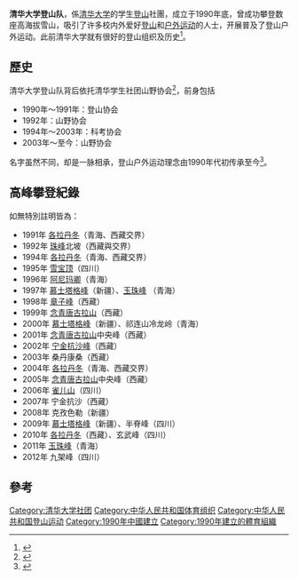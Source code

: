 '''清华大学登山队'''，係[[清华大学|清华大学]]的学生[[登山|登山]]社團，成立于1990年底，曾成功攀登数座高海拔雪山，吸引了许多校内外爱好[[登山|登山]]和[[户外运动|户外运动]]的人士，开展普及了登山户外运动。此前清华大学就有很好的登山组织及历史<ref name="刘冰1998">{{cite book|author=刘冰|title=风雨岁月 清华大学“文化大革命”忆实|url=http://books.google.com/books?id=VvX1I1GyxQQC&pg=PA104|year=1998|publisher=清华大学出版社有限公司|isbn=978-7-302-02578-8|pages=104–|access-date=2014-05-28|archive-date=2014-07-08|archive-url=https://web.archive.org/web/20140708200111/http://books.google.com/books?id=VvX1I1GyxQQC&pg=PA104|dead-url=no}}</ref>。

==歷史==
清华大学登山队背后依托清华学生社团山野协会<ref name="张宏杰2005">{{cite book|author=张宏杰|title=青春没有承诺 生于80年代的名校大学生的成长故事|url=http://books.google.com/books?id=BayEAAAAIAAJ|year=2005|publisher=中国青年出版社|isbn=978-7-5006-6510-6|access-date=2014-05-28|archive-date=2014-07-08|archive-url=https://web.archive.org/web/20140708205611/http://books.google.com/books?id=BayEAAAAIAAJ|dead-url=no}}</ref>，前身包括
*1990年～1991年：登山协会
*1992年：山野协会
*1994年～2003年：科考协会
*2003年～至今：山野协会
名字虽然不同，却是一脉相承，登山户外运动理念由1990年代初传承至今<ref>{{cite book|title=清华大学志|url=http://books.google.com/books?id=2wPeSh93IGMC&pg=PA193|publisher=清华大学出版社有限公司|isbn=978-7-302-04319-5|pages=193頁|access-date=2014-05-28|archive-date=2014-07-08|archive-url=https://web.archive.org/web/20140708204951/http://books.google.com/books?id=2wPeSh93IGMC&pg=PA193|dead-url=no}}</ref>。

==高峰攀登紀錄==
如無特別註明皆為{{CHN}}：
*1991年 [[各拉丹冬|各拉丹冬]]（青海、西藏交界）
*1992年 [[珠峰|珠峰]]北坡（{{CHN}}西藏與{{NPL}}交界）
*1994年 [[各拉丹冬|各拉丹冬]]（青海、西藏交界）
*1995年 [[雪宝顶|雪宝顶]]（四川）
*1996年 [[阿尼玛卿|阿尼玛卿]]（青海）
*1997年 [[慕士塔格峰|慕士塔格峰]]（新疆）、[[玉珠峰|玉珠峰]] （青海）
*1998年 [[章子峰|章子峰]]（西藏）
*1999年 [[念青唐古拉山|念青唐古拉山]]（西藏）
*2000年 [[慕士塔格峰|慕士塔格峰]]（新疆）、祁连山冷龙岭（青海）
*2001年 [[念青唐古拉山|念青唐古拉山]]中央峰（西藏）
*2002年 [[宁金抗沙峰|宁金抗沙峰]]（西藏）
*2003年 桑丹康桑（西藏）
*2004年 [[各拉丹冬|各拉丹冬]]（青海、西藏交界）
*2005年 [[念青唐古拉山|念青唐古拉山]]中央峰（西藏）
*2006年 [[雀儿山|雀儿山]]（四川）
*2007年 宁金抗沙（西藏）
*2008年 克孜色勒（新疆）
*2009年 [[慕士塔格峰|慕士塔格峰]]（新疆）、半脊峰（四川）
*2010年 [[各拉丹冬|各拉丹冬]]（西藏）、玄武峰（四川）
*2011年 [[玉珠峰|玉珠峰]]（青海）
*2012年 九架峰（四川）

==參考==
{{reflist}}
[[Category:清华大学社团|Category:清华大学社团]]
[[Category:中华人民共和国体育组织|Category:中华人民共和国体育组织]]
[[Category:中华人民共和国登山运动|Category:中华人民共和国登山运动]]
[[Category:1990年中國建立|Category:1990年中國建立]]
[[Category:1990年建立的體育組織|Category:1990年建立的體育組織]]